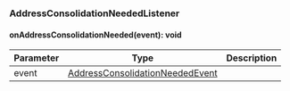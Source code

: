 ### AddressConsolidationNeededListener


#### onAddressConsolidationNeeded(event): void



| Parameter       | Type |  Description |
| --------------- | -------- | -------- |
| event | [AddressConsolidationNeededEvent](#addressconsolidationneededevent) |   |
